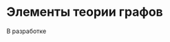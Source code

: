 # Элементы теории графов {#sec-graph-theory-overview}

::: {.callout-important title="Состояние разработки"}
В разработке
:::
